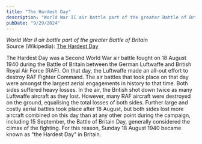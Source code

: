 ```yaml
---
title: "The Hardest Day"
description: "World War II air battle part of the greater Battle of Britain"
pubDate: "9/29/2024"
---
```


*World War II air battle part of the greater Battle of Britain*  
Source (Wikipedia): [The Hardest Day][1]

The Hardest Day was a Second World War air battle fought on 18 August 1940 during the Battle of Britain between the German Luftwaffe and British Royal Air Force (RAF). On that day, the Luftwaffe made an all-out effort to destroy RAF Fighter Command. The air battles that took place on that day were amongst the largest aerial engagements in history to that time. Both sides suffered heavy losses. In the air, the British shot down twice as many Luftwaffe aircraft as they lost. However, many RAF aircraft were destroyed on the ground, equalising the total losses of both sides. Further large and costly aerial battles took place after 18 August, but both sides lost more aircraft combined on this day than at any other point during the campaign, including 15 September, the Battle of Britain Day, generally considered the climax of the fighting. For this reason, Sunday 18 August 1940 became known as "the Hardest Day" in Britain.

[1]: https://en.wikipedia.org/wiki/The_Hardest_Day
